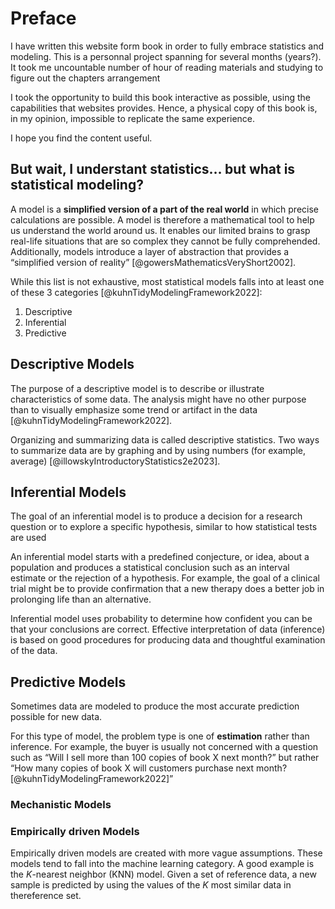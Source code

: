 # Preface {.unnumbered}

I have written this website form book in order to fully embrace statistics
and modeling. This is a personnal project spanning for several months
(years?). It took me uncountable number of hour of reading materials and
studying to figure out the chapters arrangement 

I took the opportunity to build this book interactive as possible, using 
the capabilities that websites provides. Hence, a physical copy of this
book is, in my opinion, impossible to replicate the same experience.

I hope you find the content useful.

## But wait, I understant statistics... but what is statistical modeling?

A model is a **simplified version of a part of the real world** in which
precise calculations are possible. A model is therefore a mathematical
tool to help us understand the world around us. It enables our limited
brains to grasp real-life situations that are so complex they cannot be
fully comprehended. Additionally, models introduce a layer of abstraction
that provides a "simplified version of reality" [@gowersMathematicsVeryShort2002].

While this list is not exhaustive, most statistical models falls into at
least one of these 3 categories [@kuhnTidyModelingFramework2022]:

1. Descriptive
2. Inferential
3. Predictive

## Descriptive Models

The purpose of a descriptive model is to describe or illustrate
characteristics of some data. The analysis might have no other purpose
than to visually emphasize some trend or artifact in the data [@kuhnTidyModelingFramework2022].

Organizing and summarizing data is called descriptive statistics. Two
ways to summarize data are by graphing and by using numbers (for example,
average) [@illowskyIntroductoryStatistics2e2023].

## Inferential Models

The goal of an inferential model is to produce a decision for a research
question or to explore a specific hypothesis, similar to how statistical tests
are used

An inferential model starts with a predefined conjecture, or idea, about
a population and produces a statistical conclusion such as an interval
estimate or the rejection of a hypothesis. For example, the goal of a
clinical trial might be to provide confirmation that a new therapy does
a better job in prolonging life than an alternative.

Inferential model uses probability to determine how confident you can be
that your conclusions are correct. Effective interpretation of data
(inference) is based on good procedures for producing data and thoughtful
examination of the data.

## Predictive Models

Sometimes data are modeled to produce the most accurate prediction
possible for new data.

For this type of model, the problem type is one of **estimation** rather
than inference. For example, the buyer is usually not concerned with a
question such as “Will I sell more than 100 copies of book X next month?”
but rather “How many copies of book X will customers purchase next month?
[@kuhnTidyModelingFramework2022]”

### Mechanistic Models

### Empirically driven Models

Empirically driven models are created with more vague assumptions. These
models tend to fall into the machine learning category. A good example is
the _K_-nearest neighbor (KNN) model. Given a set of reference data, a
new sample is predicted by using the values of the $K$ most similar data
in thereference set.